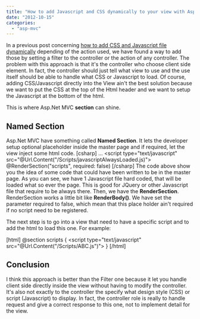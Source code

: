 ```yaml
---
title: "How to add Javascript and CSS dynamically to your view with Asp.Net MVC4"
date: "2012-10-15"
categories: 
  - "asp-mvc"
---
```


In a previous post concerning [how to add CSS and Javascript file dynamically](http://patrickdesjardins.com/blog/how-to-add-css-file-or-javascript-file-by-action-of-controller "How to add CSS file or Javascript file by action of controller") depending of the action used, we have found a way to add those by setting a filter to the controller or the action of any controller. The problem with this approach is that it's the controller who choose client side element. In fact, the controller should just tell what view to use and the use itself should be able to handle what CSS or Javascript to load. Of course, adding CSS/Javascript directly into the View ain't the best solution because we want to put the CSS at the top of the Html header and we want to setup the Javascript at the bottom of the html.

This is where Asp.Net MVC **section** can shine.

## Named Section

Asp.Net MVC have something called **Named Section**. It lets the developer setup optional placeholder inside the master page and if required, let the view inject some html code. \[csharp\] ... <script type="text/javascript" src="@Url.Content("/Scripts/javascriptAlwaysLoaded.js)"> @RenderSection("scripts", required: false) </html> \[/csharp\] The code above show you the idea of some code that could have been written to be in the master page. As you can see, we have 1 Javascript file hard coded, that will be loaded what so ever the page. This is good for JQuery or other Javascript file that require to be always there. Then, we have the **RenderSection**. RenderSection works a little bit like **RenderBody()**. We have set the parameter required to false, which mean that this place holder ain't required if no script need to be registered.

The next step is to go into a view that need to have a specific script and to add the html to load this one. For example:

\[html\] @section scripts { <script type="text/javascript" src="@Url.Content("/Scripts/ABC.js")"></script> } \[/html\]

## Conclusion

I think this approach is better than the Filter one because it let you handle client side directly inside the view without having to modify the controller. It's also not exactly to the controller the specify what design style (CSS) or script (Javascript) to display. In fact, the controller role is really to handle request and give a correct response to this one, not to implement detail for the view.
